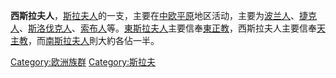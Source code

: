 {{Unreferenced|time=2022-01-10T04:17:04+00:00}}
'''西斯拉夫人'''，[[斯拉夫人|斯拉夫人]]的一支，主要在[[中欧平原|中欧平原]]地区活动，主要为[[波兰人|波兰人]]、[[捷克人|捷克人]]、[[斯洛伐克人|斯洛伐克人]]、[[索布人|索布人]]等。[[東斯拉夫人|東斯拉夫人]]主要信奉[[東正教|東正教]]，西斯拉夫人主要信奉[[天主教|天主教]]，而[[南斯拉夫人|南斯拉夫人]]則大約各佔一半。

{{Authority control}}
[[Category:欧洲族群|Category:欧洲族群]]
[[Category:斯拉夫|Category:斯拉夫]]